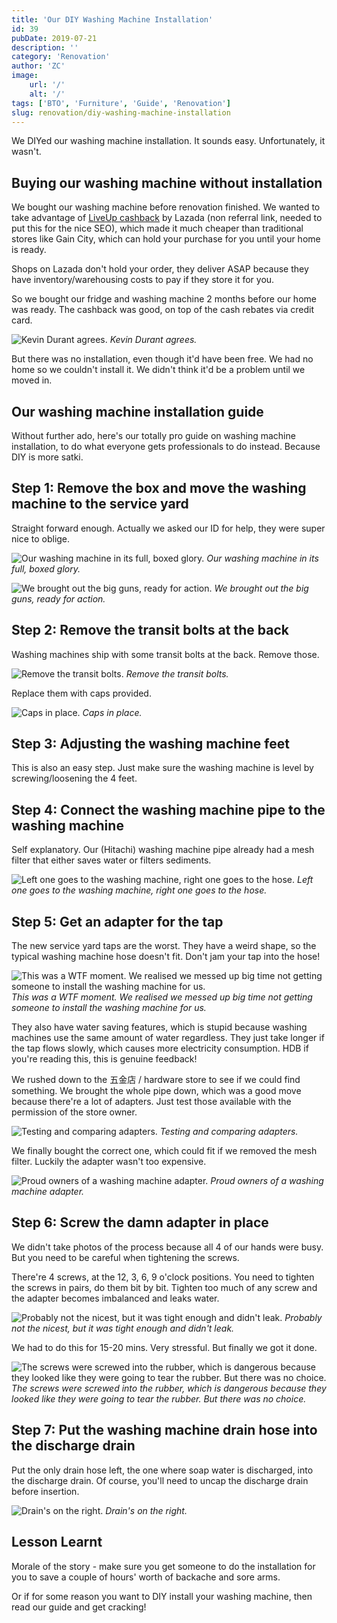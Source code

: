 ```yaml
---
title: 'Our DIY Washing Machine Installation'
id: 39
pubDate: 2019-07-21
description: ''
category: 'Renovation'
author: 'ZC'
image:
    url: '/'
    alt: '/'
tags: ['BTO', 'Furniture', 'Guide', 'Renovation']
slug: renovation/diy-washing-machine-installation
---
```


We DIYed our washing machine installation. It sounds easy. Unfortunately, it wasn't.

## Buying our washing machine without installation

We bought our washing machine before renovation finished. We wanted to take advantage of [LiveUp cashback](https://liveup.lazada.sg/liveup/liveup-introduce/) by Lazada (non referral link, needed to put this for the nice SEO), which made it much cheaper than traditional stores like Gain City, which can hold your purchase for you until your home is ready.

Shops on Lazada don't hold your order, they deliver ASAP because they have inventory/warehousing costs to pay if they store it for you.

So we bought our fridge and washing machine 2 months before our home was ready. The cashback was good, on top of the cash rebates via credit card.

![Kevin Durant agrees.](./images/39_26BRCPDmtpvBsutpe.gif) _Kevin Durant agrees._

But there was no installation, even though it'd have been free. We had no home so we couldn't install it. We didn't think it'd be a problem until we moved in.

## Our washing machine installation guide

Without further ado, here's our totally pro guide on washing machine installation, to do what everyone gets professionals to do instead. Because DIY is more satki.

## Step 1: Remove the box and move the washing machine to the service yard

Straight forward enough. Actually we asked our ID for help, they were super nice to oblige.

![Our washing machine in its full, boxed glory.](./images/39_IMG_20180428_130318-768x1024.jpg) _Our washing machine in its full, boxed glory._

![We brought out the big guns, ready for action.](./images/39_IMG_20180526_161442-768x1024.jpg) _We brought out the big guns, ready for action._

## Step 2: Remove the transit bolts at the back

Washing machines ship with some transit bolts at the back. Remove those.

![Remove the transit bolts.](./images/39_IMG_20180526_160907-768x1024.jpg) _Remove the transit bolts._

Replace them with caps provided.

![Caps in place.](./images/39_IMG_20180526_161451-768x1024.jpg) _Caps in place._

## Step 3: Adjusting the washing machine feet

This is also an easy step. Just make sure the washing machine is level by screwing/loosening the 4 feet.

## Step 4: Connect the washing machine pipe to the washing machine

Self explanatory. Our (Hitachi) washing machine pipe already had a mesh filter that either saves water or filters sediments.

![Left one goes to the washing machine, right one goes to the hose.](./images/39_MVIMG_20180526_203735-1024x768.jpg) _Left one goes to the washing machine, right one goes to the hose._

## Step 5: Get an adapter for the tap

The new service yard taps are the worst. They have a weird shape, so the typical washing machine hose doesn't fit. Don't jam your tap into the hose!

![This was a WTF moment. We realised we messed up big time not getting someone to install the washing machine for us.](./images/39_IMG_20180526_163704-768x1024.jpg) _This was a WTF moment. We realised we messed up big time not getting someone to install the washing machine for us._

They also have water saving features, which is stupid because washing machines use the same amount of water regardless. They just take longer if the tap flows slowly, which causes more electricity consumption. HDB if you're reading this, this is genuine feedback!

We rushed down to the 五金店 / hardware store to see if we could find something. We brought the whole pipe down, which was a good move because there're a lot of adapters. Just test those available with the permission of the store owner.

![Testing and comparing adapters.](./images/39_MVIMG_20180526_204834-768x1024.jpg) _Testing and comparing adapters._

We finally bought the correct one, which could fit if we removed the mesh filter. Luckily the adapter wasn't too expensive.

![Proud owners of a washing machine adapter.](./images/39_MVIMG_20180526_203047-768x1024.jpg) _Proud owners of a washing machine adapter._

## Step 6: Screw the damn adapter in place

We didn't take photos of the process because all 4 of our hands were busy. But you need to be careful when tightening the screws.

There're 4 screws, at the 12, 3, 6, 9 o'clock positions. You need to tighten the screws in pairs, do them bit by bit. Tighten too much of any screw and the adapter becomes imbalanced and leaks water.

![Probably not the nicest, but it was tight enough and didn't leak.](./images/39_IMG_20180526_220044-1024x768.jpg) _Probably not the nicest, but it was tight enough and didn't leak._

We had to do this for 15-20 mins. Very stressful. But finally we got it done.

![The screws were screwed into the rubber, which is dangerous because they looked like they were going to tear the rubber. But there was no choice.](./images/39_IMG_20180526_220048-1024x768.jpg) _The screws were screwed into the rubber, which is dangerous because they looked like they were going to tear the rubber. But there was no choice._

## Step 7: Put the washing machine drain hose into the discharge drain

Put the only drain hose left, the one where soap water is discharged, into the discharge drain. Of course, you'll need to uncap the discharge drain before insertion.

![Drain's on the right.](./images/39_IMG_20180608_100417-1024x768.jpg) _Drain's on the right._

## Lesson Learnt

Morale of the story - make sure you get someone to do the installation for you to save a couple of hours' worth of backache and sore arms.

Or if for some reason you want to DIY install your washing machine, then read our guide and get cracking!
